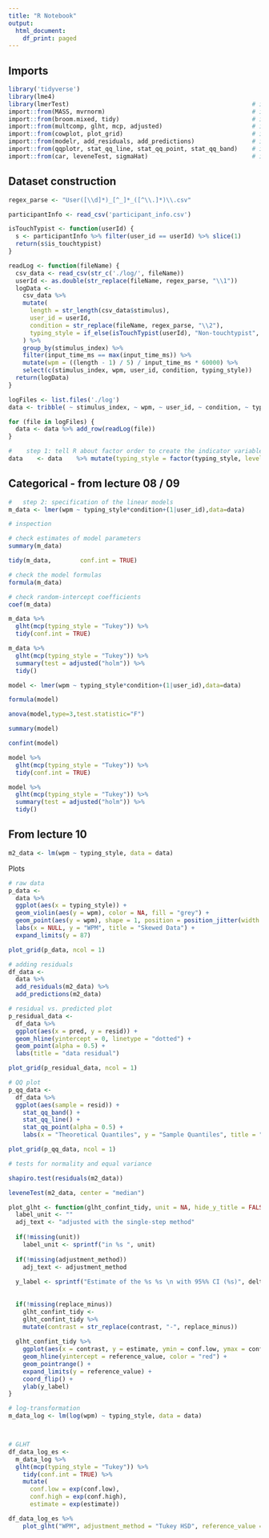 ```yaml
---
title: "R Notebook"
output:
  html_document:
    df_print: paged
---
```


## Imports
```r
library('tidyverse')
library(lme4)
library(lmerTest)                                                   # install.packages("lmerTest")
import::from(MASS, mvrnorm)                                         # install.packages("MASS")
import::from(broom.mixed, tidy)                                     # install.packages("broom.mixed")
import::from(multcomp, glht, mcp, adjusted)                         # install.packages("multcomp")
import::from(cowplot, plot_grid)                                    # install.packages("cowplot")
import::from(modelr, add_residuals, add_predictions)                # install.packages("modelr")
import::from(qqplotr, stat_qq_line, stat_qq_point, stat_qq_band)    # install.packages("qqplotr")
import::from(car, leveneTest, sigmaHat)                             # install.packages("car")

```


## Dataset construction
```r
regex_parse <- "User([\\d]*)_[^_]*_([^\\.]*)\\.csv"

participantInfo <- read_csv('participant_info.csv')

isTouchTypist <- function(userId) {
  s <- participantInfo %>% filter(user_id == userId) %>% slice(1)
  return(s$is_touchtypist)
}

readLog <- function(fileName) {
  csv_data <- read_csv(str_c('./log/', fileName))
  userId <- as.double(str_replace(fileName, regex_parse, "\\1"))
  logData <-
    csv_data %>%
    mutate(
      length = str_length(csv_data$stimulus),
      user_id = userId,
      condition = str_replace(fileName, regex_parse, "\\2"),
      typing_style = if_else(isTouchTypist(userId), "Non-touchtypist", "Touchtypist")
    ) %>%
    group_by(stimulus_index) %>%
    filter(input_time_ms == max(input_time_ms)) %>%
    mutate(wpm = ((length - 1) / 5) / input_time_ms * 60000) %>%
    select(c(stimulus_index, wpm, user_id, condition, typing_style))
  return(logData)
}

logFiles <- list.files('./log')
data <- tribble( ~ stimulus_index, ~ wpm, ~ user_id, ~ condition, ~ typing_style)

for (file in logFiles) {
  data <- data %>% add_row(readLog(file))
}

#    step 1: tell R about factor order to create the indicator variable as we expect
data    <- data    %>% mutate(typing_style = factor(typing_style, levels = c("Touchtypist", "Non-touchtypist")))

```

## Categorical - from lecture 08 / 09

```r
#   step 2: specification of the linear models
m_data <- lmer(wpm ~ typing_style*condition+(1|user_id),data=data)

```

```r
# inspection

# check estimates of model parameters
summary(m_data)

tidy(m_data,        conf.int = TRUE)

# check the model formulas
formula(m_data)

# check random-intercept coefficients
coef(m_data)

```



```r
m_data %>% 
  glht(mcp(typing_style = "Tukey")) %>% 
  tidy(conf.int = TRUE)

m_data %>% 
  glht(mcp(typing_style = "Tukey")) %>% 
  summary(test = adjusted("holm")) %>%
  tidy()

```


```r
model <- lmer(wpm ~ typing_style*condition+(1|user_id),data=data)

formula(model)

anova(model,type=3,test.statistic="F")

summary(model)

confint(model)

model %>% 
  glht(mcp(typing_style = "Tukey")) %>% 
  tidy(conf.int = TRUE)

model %>% 
  glht(mcp(typing_style = "Tukey")) %>% 
  summary(test = adjusted("holm")) %>%
  tidy()

```


## From lecture 10
```r
m2_data <- lm(wpm ~ typing_style, data = data)
```

Plots
```r
# raw data
p_data <- 
  data %>% 
  ggplot(aes(x = typing_style)) +
  geom_violin(aes(y = wpm), color = NA, fill = "grey") +
  geom_point(aes(y = wpm), shape = 1, position = position_jitter(width = 0.1)) +
  labs(x = NULL, y = "WPM", title = "Skewed Data") +
  expand_limits(y = 87)

plot_grid(p_data, ncol = 1)

# adding residuals
df_data <- 
  data %>% 
  add_residuals(m2_data) %>% 
  add_predictions(m2_data)

# residual vs. predicted plot
p_residual_data <- 
  df_data %>% 
  ggplot(aes(x = pred, y = resid)) + 
  geom_hline(yintercept = 0, linetype = "dotted") +
  geom_point(alpha = 0.5) +
  labs(title = "data residual") 

plot_grid(p_residual_data, ncol = 1)

# QQ plot
p_qq_data <- 
  df_data %>% 
  ggplot(aes(sample = resid)) + 
    stat_qq_band() + 
    stat_qq_line() + 
    stat_qq_point(alpha = 0.5) +
    labs(x = "Theoretical Quantiles", y = "Sample Quantiles", title = "m_data residuals")

plot_grid(p_qq_data, ncol = 1)

# tests for normality and equal variance

shapiro.test(residuals(m2_data))

leveneTest(m2_data, center = "median")

```

```r
plot_glht <- function(glht_confint_tidy, unit = NA, hide_y_title = FALSE, adjustment_method = NA, reference_value = 0, delta_text = c("difference in", "ratio of"), replace_minus = NA) {
  label_unit <- ""
  adj_text <- "adjusted with the single-step method"
  
  if(!missing(unit))
    label_unit <- sprintf("in %s ", unit)
  
  if(!missing(adjustment_method))
    adj_text <- adjustment_method
  
  y_label <- sprintf("Estimate of the %s %s \n with 95%% CI (%s)", delta_text[1], label_unit, adj_text)
  
  
  if(!missing(replace_minus))
    glht_confint_tidy <- 
    glht_confint_tidy %>% 
    mutate(contrast = str_replace(contrast, "-", replace_minus))
  
  glht_confint_tidy %>% 
    ggplot(aes(x = contrast, y = estimate, ymin = conf.low, ymax = conf.high)) +
    geom_hline(yintercept = reference_value, color = "red") +
    geom_pointrange() +
    expand_limits(y = reference_value) +
    coord_flip() +
    ylab(y_label)
}

```


```r
# log-transformation
m_data_log <- lm(log(wpm) ~ typing_style, data = data)



# GLHT
df_data_log_es <- 
  m_data_log %>% 
  glht(mcp(typing_style = "Tukey")) %>% 
    tidy(conf.int = TRUE) %>% 
    mutate(
      conf.low = exp(conf.low),
      conf.high = exp(conf.high),
      estimate = exp(estimate)) 

df_data_log_es %>% 
    plot_glht("WPM", adjustment_method = "Tukey HSD", reference_value = 1, delta_text = "ratio of", replace_minus = "/")


```



